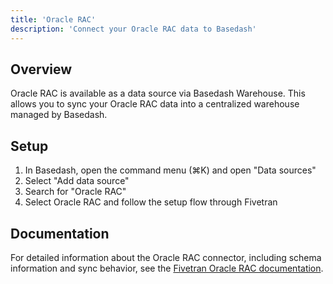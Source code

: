 ```yaml
---
title: 'Oracle RAC'
description: 'Connect your Oracle RAC data to Basedash'
---
```


## Overview

Oracle RAC is available as a data source via Basedash Warehouse. This allows you to sync your Oracle RAC data into a centralized warehouse managed by Basedash.

## Setup

1. In Basedash, open the command menu (⌘K) and open "Data sources"
2. Select "Add data source"
3. Search for "Oracle RAC"
4. Select Oracle RAC and follow the setup flow through Fivetran

## Documentation

For detailed information about the Oracle RAC connector, including schema information and sync behavior, see the [Fivetran Oracle RAC documentation](https://fivetran.com/docs/connectors/databases/oracle/oracle-connector/rac-setup-guide).
